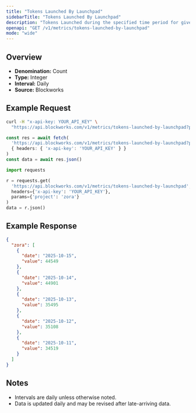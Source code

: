 ```yaml
---
title: "Tokens Launched By Launchpad"
sidebarTitle: "Tokens Launched By Launchpad"
description: "Tokens Launched during the specified time period for given launchpad."
openapi: "GET /v1/metrics/tokens-launched-by-launchpad"
mode: "wide"
---
```


## Overview

- **Denomination:** Count
- **Type:** Integer
- **Interval:** Daily
- **Source:** Blockworks

## Example Request

<CodeGroup>

```bash cURL
curl -H "x-api-key: YOUR_API_KEY" \
  "https://api.blockworks.com/v1/metrics/tokens-launched-by-launchpad?project=zora"
```

```typescript TypeScript
const res = await fetch(
  'https://api.blockworks.com/v1/metrics/tokens-launched-by-launchpad?project=zora',
  { headers: { 'x-api-key': 'YOUR_API_KEY' } }
)
const data = await res.json()
```

```python Python
import requests

r = requests.get(
  'https://api.blockworks.com/v1/metrics/tokens-launched-by-launchpad',
  headers={'x-api-key': 'YOUR_API_KEY'},
  params={'project': 'zora'}
)
data = r.json()
```

</CodeGroup>

## Example Response

```json
{
  "zora": [
    {
      "date": "2025-10-15",
      "value": 44549
    },
    {
      "date": "2025-10-14",
      "value": 44901
    },
    {
      "date": "2025-10-13",
      "value": 35495
    },
    {
      "date": "2025-10-12",
      "value": 35108
    },
    {
      "date": "2025-10-11",
      "value": 34519
    }
  ]
}
```

## Notes
- Intervals are daily unless otherwise noted.
- Data is updated daily and may be revised after late-arriving data.